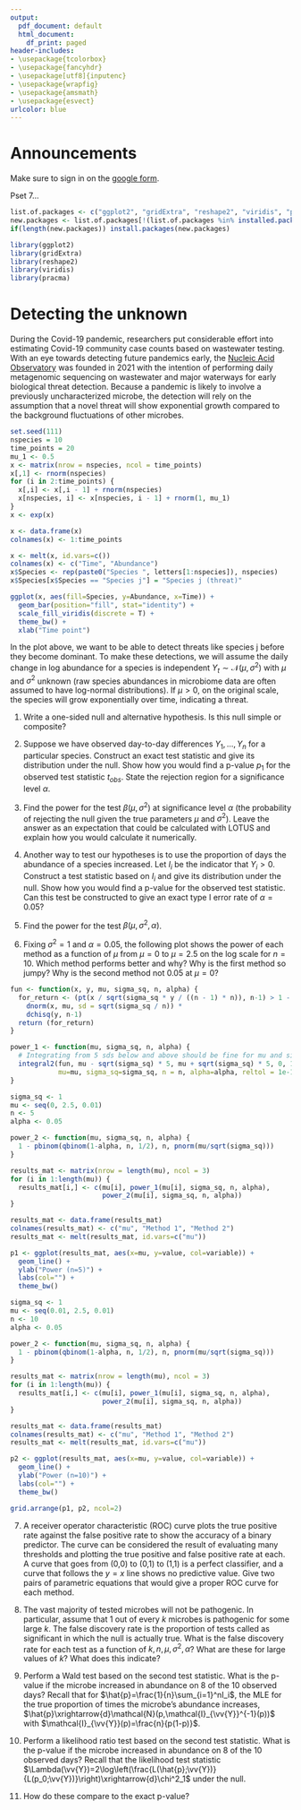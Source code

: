 ```yaml
---
output:
  pdf_document: default
  html_document:
    df_print: paged
header-includes:
- \usepackage{tcolorbox}
- \usepackage{fancyhdr}
- \usepackage[utf8]{inputenc}
- \usepackage{wrapfig}
- \usepackage{amsmath}
- \usepackage{esvect}
urlcolor: blue
---
```


\pagestyle{fancy}
\fancyhf{}
\rhead{Will Nickols}
\lhead{Section 7}
\rfoot{Page \thepage}

# Announcements

\begin{wrapfigure}{r}{0.12\textwidth}
  \centering
    \vspace*{-1.3cm}
    \includegraphics[width=\linewidth]{section_qr_code.png}
\end{wrapfigure}

Make sure to sign in on the [google form](https://forms.gle/BS4XXnzdR53ZhxDS9).

Pset 7...

```r
list.of.packages <- c("ggplot2", "gridExtra", "reshape2", "viridis", "pracma")
new.packages <- list.of.packages[!(list.of.packages %in% installed.packages()[,"Package"])]
if(length(new.packages)) install.packages(new.packages)

library(ggplot2)
library(gridExtra)
library(reshape2)
library(viridis)
library(pracma)
```

# Detecting the unknown

During the Covid-19 pandemic, researchers put considerable effort into estimating Covid-19 community case counts based on wastewater testing. With an eye towards detecting future pandemics early, the [Nucleic Acid Observatory](https://www.naobservatory.org/) was founded in 2021 with the intention of performing daily metagenomic sequencing on wastewater and major waterways for early biological threat detection. Because a pandemic is likely to involve a previously uncharacterized microbe, the detection will rely on the assumption that a novel threat will show exponential growth compared to the background fluctuations of other microbes.

```r
set.seed(111)
nspecies = 10
time_points = 20
mu_1 <- 0.5
x <- matrix(nrow = nspecies, ncol = time_points)
x[,1] <- rnorm(nspecies)
for (i in 2:time_points) {
  x[,i] <- x[,i - 1] + rnorm(nspecies)
  x[nspecies, i] <- x[nspecies, i - 1] + rnorm(1, mu_1)
}
x <- exp(x)

x <- data.frame(x)
colnames(x) <- 1:time_points

x <- melt(x, id.vars=c())
colnames(x) <- c("Time", "Abundance")
x$Species <- rep(paste0("Species ", letters[1:nspecies]), nspecies)
x$Species[x$Species == "Species j"] = "Species j (threat)"

ggplot(x, aes(fill=Species, y=Abundance, x=Time)) + 
  geom_bar(position="fill", stat="identity") + 
  scale_fill_viridis(discrete = T) +
  theme_bw() + 
  xlab("Time point")
```

In the plot above, we want to be able to detect threats like species j before they become dominant. To make these detections, we will assume the daily change in log abundance for a species is independent $Y_t\sim\mathcal{N}(\mu,\sigma^2)$ with $\mu$ and $\sigma^2$ unknown (raw species abundances in microbiome data are often assumed to have log-normal distributions). If $\mu>0$, on the original scale, the species will grow exponentially over time, indicating a threat.

1. Write a one-sided null and alternative hypothesis. Is this null simple or composite?

\vspace{2 cm}

2. Suppose we have observed day-to-day differences $Y_1,...,Y_n$ for a particular species. Construct an exact test statistic and give its distribution under the null. Show how you would find a p-value $p_1$ for the observed test statistic $t_{obs}$. State the rejection region for a significance level $\alpha$.

\vspace{6 cm}

3. Find the power for the test $\beta(\mu,\sigma^2)$ at significance level $\alpha$ (the probability of rejecting the null given the true parameters $\mu$ and $\sigma^2$). Leave the answer as an expectation that could be calculated with LOTUS and explain how you would calculate it numerically.

\vspace{10 cm}

4. Another way to test our hypotheses is to use the proportion of days the abundance of a species increased. Let $I_i$ be the indicator that $Y_i>0$. Construct a test statistic based on $I_i$ and give its distribution under the null. Show how you would find a p-value for the observed test statistic. Can this test be constructed to give an exact type I error rate of $\alpha=0.05$?

\vspace{5 cm}

5. Find the power for the test $\beta(\mu,\sigma^2, \alpha)$.

\vspace{6 cm}

6. Fixing $\sigma^2=1$ and $\alpha=0.05$, the following plot shows the power of each method as a function of $\mu$ from $\mu=0$ to $\mu=2.5$ on the log scale for $n=10$. Which method performs better and why?  Why is the first method so jumpy?  Why is the second method not 0.05 at $\mu=0$?

```r
fun <- function(x, y, mu, sigma_sq, n, alpha) { 
  for_return <- (pt(x / sqrt(sigma_sq * y / ((n - 1) * n)), n-1) > 1 - alpha) * 
    dnorm(x, mu, sd = sqrt(sigma_sq / n)) * 
    dchisq(y, n-1)
  return (for_return)
}

power_1 <- function(mu, sigma_sq, n, alpha) {
  # Integrating from 5 sds below and above should be fine for mu and sigma_sq
  integral2(fun, mu - sqrt(sigma_sq) * 5, mu + sqrt(sigma_sq) * 5, 0, 10 * n, 
            mu=mu, sigma_sq=sigma_sq, n = n, alpha=alpha, reltol = 1e-14)$Q
}

sigma_sq <- 1
mu <- seq(0, 2.5, 0.01)
n <- 5
alpha <- 0.05

power_2 <- function(mu, sigma_sq, n, alpha) {
  1 - pbinom(qbinom(1-alpha, n, 1/2), n, pnorm(mu/sqrt(sigma_sq)))
}

results_mat <- matrix(nrow = length(mu), ncol = 3)
for (i in 1:length(mu)) {
  results_mat[i,] <- c(mu[i], power_1(mu[i], sigma_sq, n, alpha), 
                       power_2(mu[i], sigma_sq, n, alpha))
}

results_mat <- data.frame(results_mat)
colnames(results_mat) <- c("mu", "Method 1", "Method 2")
results_mat <- melt(results_mat, id.vars=c("mu"))

p1 <- ggplot(results_mat, aes(x=mu, y=value, col=variable)) + 
  geom_line() + 
  ylab("Power (n=5)") + 
  labs(col="") + 
  theme_bw()

sigma_sq <- 1
mu <- seq(0.01, 2.5, 0.01)
n <- 10
alpha <- 0.05

power_2 <- function(mu, sigma_sq, n, alpha) {
  1 - pbinom(qbinom(1-alpha, n, 1/2), n, pnorm(mu/sqrt(sigma_sq)))
}

results_mat <- matrix(nrow = length(mu), ncol = 3)
for (i in 1:length(mu)) {
  results_mat[i,] <- c(mu[i], power_1(mu[i], sigma_sq, n, alpha), 
                       power_2(mu[i], sigma_sq, n, alpha))
}

results_mat <- data.frame(results_mat)
colnames(results_mat) <- c("mu", "Method 1", "Method 2")
results_mat <- melt(results_mat, id.vars=c("mu"))

p2 <- ggplot(results_mat, aes(x=mu, y=value, col=variable)) + 
  geom_line() + 
  ylab("Power (n=10)") + 
  labs(col="") + 
  theme_bw()

grid.arrange(p1, p2, ncol=2)
```

\vspace{2 cm}

7. A receiver operator characteristic (ROC) curve plots the true positive rate against the false positive rate to show the accuracy of a binary predictor. The curve can be considered the result of evaluating many thresholds and plotting the true positive and false positive rate at each. A curve that goes from (0,0) to (0,1) to (1,1) is a perfect classifier, and a curve that follows the $y=x$ line shows no predictive value. Give two pairs of parametric equations that would give a proper ROC curve for each method.

\vspace{3 cm}

8. The vast majority of tested microbes will not be pathogenic. In particular, assume that 1 out of every $k$ microbes is pathogenic for some large $k$. The false discovery rate is the proportion of tests called as significant in which the null is actually true. What is the false discovery rate for each test as a function of $k, n, \mu, \sigma^2, \alpha$?  What are these for large values of $k$?  What does this indicate?

\vspace{7 cm}

9. Perform a Wald test based on the second test statistic. What is the p-value if the  microbe increased in abundance on 8 of the 10 observed days?  Recall that for $\hat{p}=\frac{1}{n}\sum_{i=1}^nI_i$, the MLE for the true proportion of times the microbe's abundance increases, $\hat{p}\xrightarrow{d}\mathcal{N}(p,\mathcal{I}_{\vv{Y}}^{-1}(p))$ with $\mathcal{I}_{\vv{Y}}(p)=\frac{n}{p(1-p)}$.

\vspace{5 cm}

10. Perform a likelihood ratio test based on the second test statistic. What is the p-value if the  microbe increased in abundance on 8 of the 10 observed days?  Recall that the likelihood test statistic $\Lambda(\vv{Y})=2\log\left(\frac{L(\hat{p};\vv{Y})}{L(p_0;\vv{Y})}\right)\xrightarrow{d}\chi^2_1$ under the null.

\vspace{7 cm}

11. How do these compare to the exact p-value?

\vspace{5 cm}












